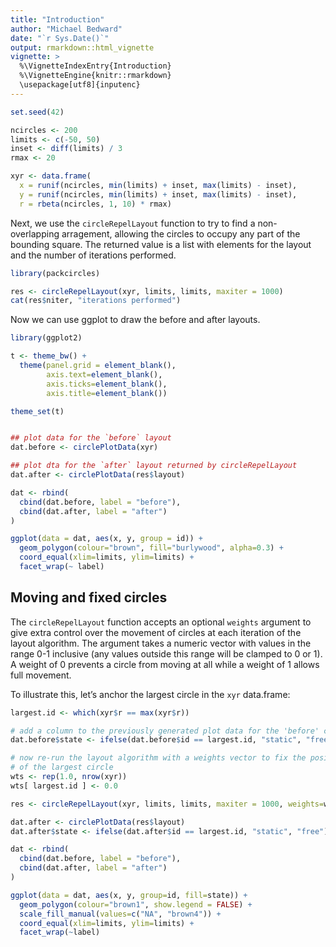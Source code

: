```yaml
---
title: "Introduction"
author: "Michael Bedward"
date: "`r Sys.Date()`"
output: rmarkdown::html_vignette
vignette: >
  %\VignetteIndexEntry{Introduction}
  %\VignetteEngine{knitr::rmarkdown}
  \usepackage[utf8]{inputenc}
---
```




```r

set.seed(42)

ncircles <- 200
limits <- c(-50, 50)
inset <- diff(limits) / 3
rmax <- 20

xyr <- data.frame(
  x = runif(ncircles, min(limits) + inset, max(limits) - inset),
  y = runif(ncircles, min(limits) + inset, max(limits) - inset),
  r = rbeta(ncircles, 1, 10) * rmax)
```

Next, we use the `circleRepelLayout` function to try to find a non-overlapping
arragement, allowing the circles to occupy any part of the bounding square.
The returned value is a list with elements for the layout and the number
of iterations performed.

```r
library(packcircles)

res <- circleRepelLayout(xyr, limits, limits, maxiter = 1000)
cat(res$niter, "iterations performed")

```

Now we can use ggplot to draw the before and after layouts.

```r
library(ggplot2)

t <- theme_bw() +
  theme(panel.grid = element_blank(),
        axis.text=element_blank(),
        axis.ticks=element_blank(),
        axis.title=element_blank())

theme_set(t)


## plot data for the `before` layout
dat.before <- circlePlotData(xyr)

## plot dta for the `after` layout returned by circleRepelLayout
dat.after <- circlePlotData(res$layout)

dat <- rbind(
  cbind(dat.before, label = "before"),
  cbind(dat.after, label = "after")
)

ggplot(data = dat, aes(x, y, group = id)) +
  geom_polygon(colour="brown", fill="burlywood", alpha=0.3) +
  coord_equal(xlim=limits, ylim=limits) +
  facet_wrap(~ label)

```

## Moving and fixed circles

The `circleRepelLayout` function accepts an optional `weights` argument to give extra control over the movement of circles at each iteration of the layout algorithm. The argument takes a numeric vector with values in the range 0-1 inclusive (any values outside this range will be clamped to 0 or 1). A weight of 0 prevents a circle from moving at all while a weight of 1 allows full movement.

To illustrate this, let's anchor the largest circle in the `xyr` data.frame:

```r
largest.id <- which(xyr$r == max(xyr$r))

# add a column to the previously generated plot data for the 'before' circles
dat.before$state <- ifelse(dat.before$id == largest.id, "static", "free")

# now re-run the layout algorithm with a weights vector to fix the position
# of the largest circle
wts <- rep(1.0, nrow(xyr))
wts[ largest.id ] <- 0.0

res <- circleRepelLayout(xyr, limits, limits, maxiter = 1000, weights=wts)

dat.after <- circlePlotData(res$layout)
dat.after$state <- ifelse(dat.after$id == largest.id, "static", "free")

dat <- rbind(
  cbind(dat.before, label = "before"),
  cbind(dat.after, label = "after")
)

ggplot(data = dat, aes(x, y, group=id, fill=state)) + 
  geom_polygon(colour="brown1", show.legend = FALSE) +
  scale_fill_manual(values=c("NA", "brown4")) +
  coord_equal(xlim=limits, ylim=limits) +
  facet_wrap(~label)

```

